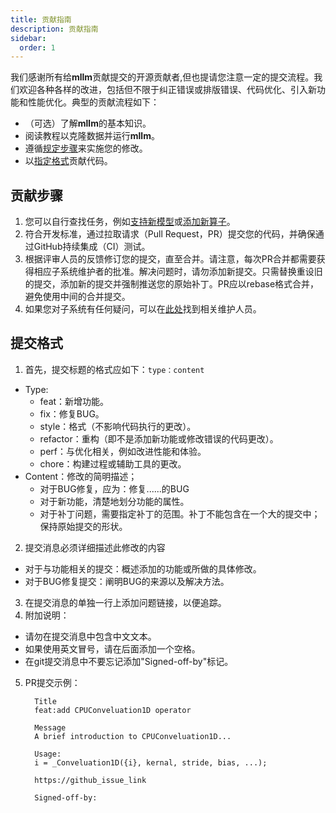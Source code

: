 ---
title: 贡献指南
description: 贡献指南
sidebar: 
  order: 1
---

我们感谢所有给**mllm**贡献提交的开源贡献者,但也提请您注意一定的提交流程。我们欢迎各种各样的改进，包括但不限于纠正错误或排版错误、代码优化、引入新功能和性能优化。典型的贡献流程如下：
- （可选）了解**mllm**的基本知识。
- 阅读教程以克隆数据并运行**mllm**。
- 遵循[规定步骤](#contribution-steps)来实施您的修改。
- 以[指定格式](#submission-format)贡献代码。

## 贡献步骤

1. 您可以自行查找任务，例如[支持新模型](./zh/contributing/support_new_model)或[添加新算子](./zh/contributing/add_new_operator)。
2. 符合开发标准，通过拉取请求（Pull Request，PR）提交您的代码，并确保通过GitHub持续集成（CI）测试。
3. 根据评审人员的反馈修订您的提交，直至合并。请注意，每次PR合并都需要获得相应子系统维护者的批准。解决问题时，请勿添加新提交。只需替换重设旧的提交，添加新的提交并强制推送您的原始补丁。PR应以rebase格式合并，避免使用中间的合并提交。
4. 如果您对子系统有任何疑问，可以在[此处]()找到相关维护人员。

## 提交格式

1. 首先，提交标题的格式应如下：`type：content`
  - Type:
    - feat：新增功能。
    - fix：修复BUG。
    - style：格式（不影响代码执行的更改）。
    - refactor：重构（即不是添加新功能或修改错误的代码更改）。
    - perf：与优化相关，例如改进性能和体验。
    - chore：构建过程或辅助工具的更改。
  - Content：修改的简明描述；
    - 对于BUG修复，应为：修复......的BUG
    - 对于新功能，清楚地划分功能的属性。
    - 对于补丁问题，需要指定补丁的范围。补丁不能包含在一个大的提交中；保持原始提交的形状。
2. 提交消息必须详细描述此修改的内容
  - 对于与功能相关的提交：概述添加的功能或所做的具体修改。
  - 对于BUG修复提交：阐明BUG的来源以及解决方法。
3. 在提交消息的单独一行上添加问题链接，以便追踪。
4. 附加说明：
  - 请勿在提交消息中包含中文文本。
  - 如果使用英文冒号，请在后面添加一个空格。
  - 在git提交消息中不要忘记添加"Signed-off-by"标记。
5. PR提交示例：
    ```
      Title
      feat:add CPUConveluation1D operator

      Message
      A brief introduction to CPUConveluation1D...

      Usage:
      i = _Conveluation1D({i}, kernal, stride, bias, ...);

      https://github_issue_link

      Signed-off-by: 
    ```

